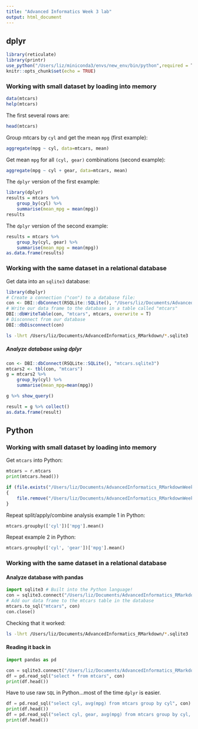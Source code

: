 ```yaml
---
title: "Advanced Informatics Week 3 lab"
output: html_document
---
```


## dplyr

```r
library(reticulate)
library(printr)
use_python("/Users/liz/miniconda3/envs/new_env/bin/python",required = T)
knitr::opts_chunk$set(echo = TRUE)
```

### Working with small dataset by loading into memory
```r
data(mtcars)
help(mtcars)
```

The first several rows are:
```r
head(mtcars)
```

Group mtcars by `cyl` and get the mean `mpg` (first example):
```r
aggregate(mpg ~ cyl, data=mtcars, mean)
```

Get mean `mpg` for all `(cyl, gear)` combinations (second example):
```r
aggregate(mpg ~ cyl + gear, data=mtcars, mean)
```

The `dplyr` version of the first example:
```r
library(dplyr)
results = mtcars %>%
    group_by(cyl) %>%
    summarise(mean_mpg = mean(mpg))
results
```

The `dplyr` version of the second example:
```r
results = mtcars %>%
    group_by(cyl, gear) %>%
    summarise(mean_mpg = mean(mpg))
as.data.frame(results)
```

### Working with the same dataset in a relational database

Get data into an `sqlite3` database:
```r
library(dbplyr)
# Create a connection ("con") to a database file:
con <- DBI::dbConnect(RSQLite::SQLite(), "/Users/liz/Documents/AdvancedInformatics_RMarkdownWeek3/mtcars.sqlite3")
# Write our data frame to the database in a table called "mtcars"
DBI::dbWriteTable(con, "mtcars", mtcars, overwrite = T)
# Disconnect from our database
DBI::dbDisconnect(con)
```

```bash
ls -lhrt /Users/liz/Documents/AdvancedInformatics_RMarkdown/*.sqlite3
```

##### Analyze database using dplyr
```r
con <- DBI::dbConnect(RSQLite::SQLite(), "mtcars.sqlite3")
mtcars2 <- tbl(con, "mtcars")
g = mtcars2 %>% 
    group_by(cyl) %>%
    summarise(mean_mpg=mean(mpg))
```

```r
g %>% show_query()
```

```r
result = g %>% collect()
as.data.frame(result)
```

## Python 

### Working with small dataset by loading into memory

Get `mtcars` into Python:
```python
mtcars = r.mtcars
print(mtcars.head())
```

```r
if (file.exists("/Users/liz/Documents/AdvancedInformatics_RMarkdownWeek3/mtcars_from_pandas.sqlite3"))
{
    file.remove("/Users/liz/Documents/AdvancedInformatics_RMarkdownWeek3/mtcars_from_pandas.sqlite3")
}
```

Repeat split/apply/combine analysis example 1 in Python:
```python
mtcars.groupby(['cyl'])['mpg'].mean()
```

Repeat example 2 in Python:
```python
mtcars.groupby(['cyl', 'gear'])['mpg'].mean()
```

### Working with the same dataset in a relational database

#### Analyze database with pandas
```python
import sqlite3 # Built into the Python language!
con = sqlite3.connect("/Users/liz/Documents/AdvancedInformatics_RMarkdownWeek3/mtcars_from_pandas.sqlite3")
# Add our data frame to the mtcars table in the database
mtcars.to_sql("mtcars", con)
con.close()
```

Checking that it worked:
```bash
ls -lhrt /Users/liz/Documents/AdvancedInformatics_RMarkdown/*.sqlite3
```

#### Reading it back in
```python
import pandas as pd

con = sqlite3.connect("/Users/liz/Documents/AdvancedInformatics_RMarkdownWeek3/mtcars_from_pandas.sqlite3")
df = pd.read_sql("select * from mtcars", con)
print(df.head())
```

Have to use raw `SQL` in Python...most of the time `dplyr` is easier.
```python
df = pd.read_sql("select cyl, avg(mpg) from mtcars group by cyl", con)
print(df.head())
df = pd.read_sql("select cyl, gear, avg(mpg) from mtcars group by cyl, gear", con)
print(df.head())
```

